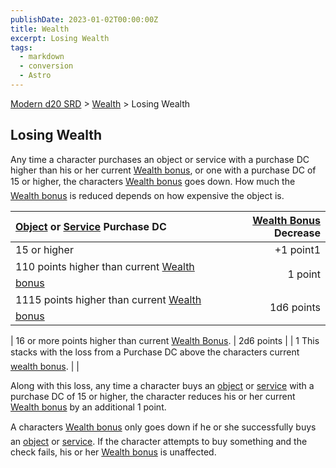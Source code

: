 ```yaml
---
publishDate: 2023-01-02T00:00:00Z
title: Wealth
excerpt: Losing Wealth
tags:
  - markdown
  - conversion
  - Astro
---
```


[Modern d20 SRD](/#modernD20) > [Wealth](modern-d20-srd-wealth-index) > Losing Wealth

## Losing Wealth

Any time a character purchases an object or service with a purchase DC higher than his or her current [Wealth bonus](modern-d20-srd-wealth-wealth-bonus), or one with a purchase DC of 15 or higher, the characters [Wealth bonus](modern-d20-srd-wealth-wealth-bonus) goes down. How much the [Wealth bonus](modern-d20-srd-wealth-wealth-bonus) is reduced depends on how expensive the object is.

| [Object](modern-d20-srd-equipment-equipment-general) or [Service](modern-d20-srd-equipment-services) Purchase DC | [Wealth Bonus](modern-d20-srd-wealth-wealth-bonus) Decrease |
| :--------------------------------------------------------------------------------------------------------------- | ----------------------------------------------------------: |
| 15 or higher                                                                                                     |                                                   +1 point1 |
| 110 points higher than current [Wealth bonus](modern-d20-srd-wealth-wealth-bonus)                                |                                                     1 point |
| 1115 points higher than current [Wealth bonus](modern-d20-srd-wealth-wealth-bonus)                               |                                                  1d6 points |

| 16 or more points higher than current [Wealth Bonus](modern-d20-srd-wealth-wealth-bonus). | 2d6 points |
| 1 This stacks with the loss from a Purchase DC above the characters current [wealth bonus](modern-d20-srd-wealth-wealth-bonus). | |

Along with this loss, any time a character buys an [object](modern-d20-srd-equipment-equipment-general) or [service](modern-d20-srd-equipment-services) with a purchase DC of 15 or higher, the character reduces his or her current [Wealth bonus](modern-d20-srd-wealth-wealth-bonus) by an additional 1 point.

A characters [Wealth bonus](modern-d20-srd-wealth-wealth-bonus) only goes down if he or she successfully buys an [object](modern-d20-srd-equipment-equipment-general) or [service](modern-d20-srd-equipment-services). If the character attempts to buy something and the check fails, his or her [Wealth bonus](modern-d20-srd-wealth-wealth-bonus) is unaffected.
